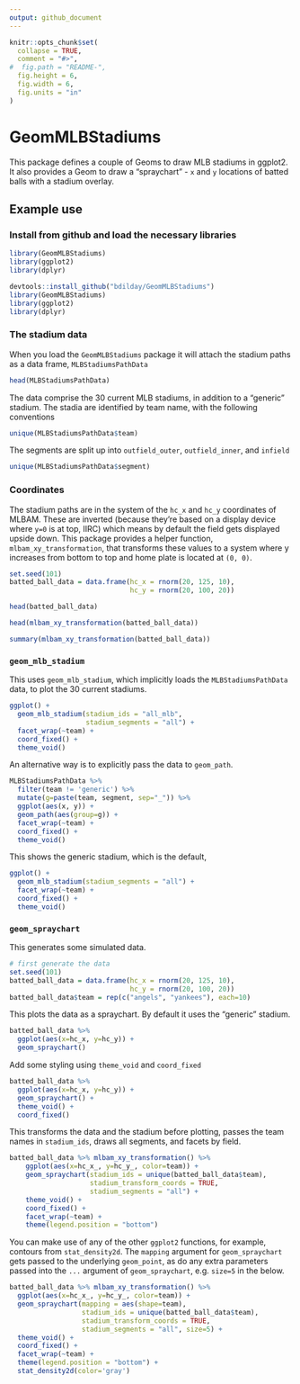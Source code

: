 ```yaml
---
output: github_document
---
```


<!-- README.md is generated from README.Rmd. Please edit that file -->

```r
knitr::opts_chunk$set(
  collapse = TRUE,
  comment = "#>",
#  fig.path = "README-",
  fig.height = 6,
  fig.width = 6,
  fig.units = "in"
)
```


# GeomMLBStadiums

This package defines a couple of Geoms to draw MLB stadiums in ggplot2. It also provides a Geom to draw a "spraychart" - `x` and `y` locations of batted balls with a stadium overlay. 

## Example use

### Install from github and load the necessary libraries

``` r
library(GeomMLBStadiums)
library(ggplot2)
library(dplyr)
```

``` r
devtools::install_github("bdilday/GeomMLBStadiums")
library(GeomMLBStadiums)
library(ggplot2)
library(dplyr)
```

### The stadium data

When you load the `GeomMLBStadiums` package it will attach the stadium paths as a data frame, `MLBStadiumsPathData`

``` r
head(MLBStadiumsPathData)
```

The data comprise the 30 current MLB stadiums, in addition to a "generic" stadium. The stadia are identified by team name, with the following conventions

``` r
unique(MLBStadiumsPathData$team)
```

The segments are split up into `outfield_outer`, `outfield_inner`, and `infield`

``` r
unique(MLBStadiumsPathData$segment)
```

### Coordinates

The stadium paths are in the system of the `hc_x` and `hc_y` coordinates of MLBAM. These are inverted (because they're based on a display device where `y=0` is at top, IIRC) which means by default the field gets displayed upside down. This package provides a helper function, `mlbam_xy_transformation`, that transforms these values to a system where y increases from bottom to top and home plate is located at `(0, 0)`.

``` r
set.seed(101)
batted_ball_data = data.frame(hc_x = rnorm(20, 125, 10), 
                              hc_y = rnorm(20, 100, 20))

head(batted_ball_data)

head(mlbam_xy_transformation(batted_ball_data))

summary(mlbam_xy_transformation(batted_ball_data))

```

### `geom_mlb_stadium`

This uses `geom_mlb_stadium`, which implicitly loads the `MLBStadiumsPathData` data, to plot the 30 current stadiums.

``` r
ggplot() + 
  geom_mlb_stadium(stadium_ids = "all_mlb", 
                   stadium_segments = "all") + 
  facet_wrap(~team) + 
  coord_fixed() + 
  theme_void()
```

An alternative way is to explicitly pass the data to `geom_path`.

``` r
MLBStadiumsPathData %>% 
  filter(team != 'generic') %>% 
  mutate(g=paste(team, segment, sep="_")) %>% 
  ggplot(aes(x, y)) + 
  geom_path(aes(group=g)) + 
  facet_wrap(~team) + 
  coord_fixed() + 
  theme_void()
```

This shows the generic stadium, which is the default,

``` r
ggplot() + 
  geom_mlb_stadium(stadium_segments = "all") + 
  facet_wrap(~team) + 
  coord_fixed() + 
  theme_void()
```

### `geom_spraychart`

This generates some simulated data.

``` r
# first generate the data
set.seed(101)
batted_ball_data = data.frame(hc_x = rnorm(20, 125, 10),
                              hc_y = rnorm(20, 100, 20))
batted_ball_data$team = rep(c("angels", "yankees"), each=10)
```

This plots the data as a spraychart. By default it uses the "generic" stadium.

``` r
batted_ball_data %>% 
  ggplot(aes(x=hc_x, y=hc_y)) + 
  geom_spraychart() 
```

Add some styling using `theme_void` and `coord_fixed`

``` r
batted_ball_data %>% 
  ggplot(aes(x=hc_x, y=hc_y)) + 
  geom_spraychart() + 
  theme_void() + 
  coord_fixed()
```

This transforms the data and the stadium before plotting, passes the team names in `stadium_ids`, draws all segments, and facets by field.

``` r
batted_ball_data %>% mlbam_xy_transformation() %>%  
    ggplot(aes(x=hc_x_, y=hc_y_, color=team)) + 
    geom_spraychart(stadium_ids = unique(batted_ball_data$team),
                    stadium_transform_coords = TRUE, 
                    stadium_segments = "all") + 
    theme_void() + 
    coord_fixed() + 
    facet_wrap(~team) + 
    theme(legend.position = "bottom")
```

You can make use of any of the other `ggplot2` functions, for example, contours from `stat_density2d`. The `mapping` argument for `geom_spraychart` gets passed to the underlying `geom_point`, as do any extra parameters passed into the `...` argument of `geom_spraychart`, e.g. `size=5` in the below.

``` r
batted_ball_data %>% mlbam_xy_transformation() %>%  
  ggplot(aes(x=hc_x_, y=hc_y_, color=team)) + 
  geom_spraychart(mapping = aes(shape=team), 
                  stadium_ids = unique(batted_ball_data$team),
                  stadium_transform_coords = TRUE, 
                  stadium_segments = "all", size=5) + 
  theme_void() + 
  coord_fixed() + 
  facet_wrap(~team) + 
  theme(legend.position = "bottom") + 
  stat_density2d(color='gray')
```


